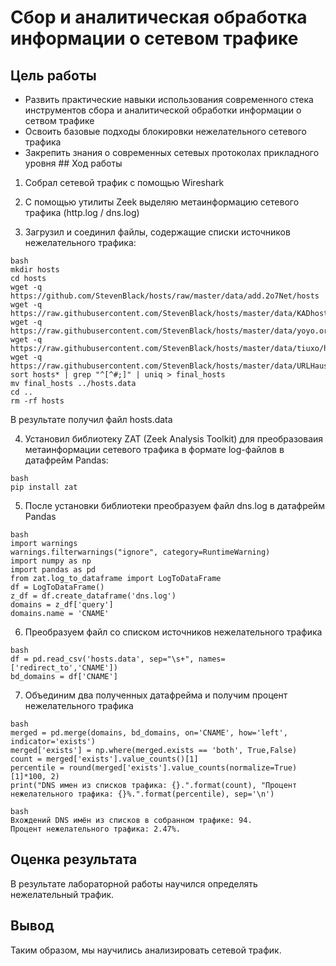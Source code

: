 # Сбор и аналитическая обработка информации о сетевом трафике
## Цель работы
+ Развить практические навыки использования современного стека инструментов сбора и аналитической обработки информации о сетвом трафике
+ Освоить базовые подходы блокировки нежелательного сетевого трафика
+ Закрепить знания о современных сетевых протоколах прикладного уровня
## Ход работы
1. Собрал сетевой трафик с помощью Wireshark

2. С помощью утилиты Zeek выделяю метаинформацию сетевого трафика (http.log / dns.log)

3. Загрузил и соединил файлы, содержащие списки источников нежелательного трафика:

```
bash
mkdir hosts
cd hosts
wget -q https://github.com/StevenBlack/hosts/raw/master/data/add.2o7Net/hosts
wget -q https://raw.githubusercontent.com/StevenBlack/hosts/master/data/KADhosts/hosts
wget -q https://raw.githubusercontent.com/StevenBlack/hosts/master/data/yoyo.org/hosts
wget -q https://raw.githubusercontent.com/StevenBlack/hosts/master/data/tiuxo/hosts
wget -q https://raw.githubusercontent.com/StevenBlack/hosts/master/data/URLHaus/hosts
sort hosts* | grep "^[^#;]" | uniq > final_hosts
mv final_hosts ../hosts.data
cd ..
rm -rf hosts
```
В результате получил файл hosts.data

4. Установил библиотеку ZAT (Zeek Analysis Toolkit) для преобразоваия метаинформации сетевого трафика в формате log-файлов в датафрейм Pandas:

```
bash
pip install zat
```

5. После установки библиотеки преобразуем файл dns.log в датафрейм Pandas

```
bash
import warnings
warnings.filterwarnings("ignore", category=RuntimeWarning)
import numpy as np
import pandas as pd
from zat.log_to_dataframe import LogToDataFrame
df = LogToDataFrame()
z_df = df.create_dataframe('dns.log')
domains = z_df['query']
domains.name = 'CNAME'
```

6. Преобразуем файл со списком источников нежелательного трафика
```
bash
df = pd.read_csv('hosts.data', sep="\s+", names=['redirect_to','CNAME'])
bd_domains = df['CNAME']
```

7. Объединим два полученных датафрейма и получим процент нежелательного трафика
```
bash
merged = pd.merge(domains, bd_domains, on='CNAME', how='left', indicator='exists')
merged['exists'] = np.where(merged.exists == 'both', True,False)
count = merged['exists'].value_counts()[1]
percentile = round(merged['exists'].value_counts(normalize=True)[1]*100, 2)
print("DNS имен из списков трафика: {}.".format(count), "Процент нежелательного трафика: {}%.".format(percentile), sep='\n')
```
```
bash
Вхождений DNS имён из списков в собранном трафике: 94.
Процент нежелательного трафика: 2.47%.
```
## Оценка результата
В результате лабораторной работы научился определять нежелательный трафик.

## Вывод
Таким образом, мы научились анализировать сетевой трафик.

